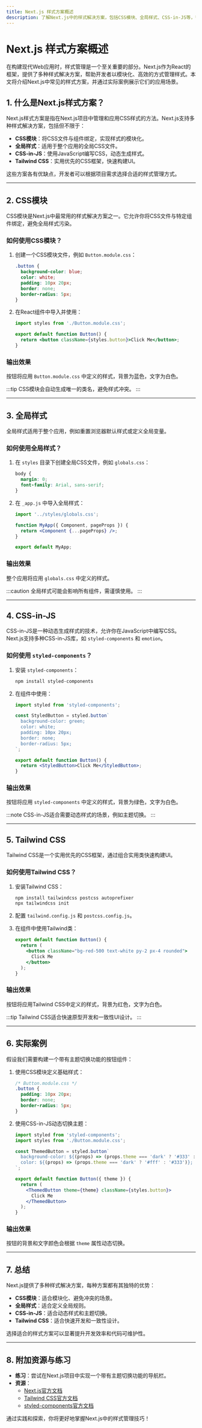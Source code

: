 ```yaml
---
title: Next.js 样式方案概述
description: 了解Next.js中的样式解决方案，包括CSS模块、全局样式、CSS-in-JS等，帮助初学者掌握如何在Next.js项目中高效管理样式。
---
```


# Next.js 样式方案概述

在构建现代Web应用时，样式管理是一个至关重要的部分。Next.js作为React的框架，提供了多种样式解决方案，帮助开发者以模块化、高效的方式管理样式。本文将介绍Next.js中常见的样式方案，并通过实际案例展示它们的应用场景。

## 1. 什么是Next.js样式方案？

Next.js样式方案是指在Next.js项目中管理和应用CSS样式的方法。Next.js支持多种样式解决方案，包括但不限于：

- **CSS模块**：将CSS文件与组件绑定，实现样式的模块化。
- **全局样式**：适用于整个应用的全局CSS文件。
- **CSS-in-JS**：使用JavaScript编写CSS，动态生成样式。
- **Tailwind CSS**：实用优先的CSS框架，快速构建UI。

这些方案各有优缺点，开发者可以根据项目需求选择合适的样式管理方式。

---

## 2. CSS模块

CSS模块是Next.js中最常用的样式解决方案之一。它允许你将CSS文件与特定组件绑定，避免全局样式污染。

### 如何使用CSS模块？

1. 创建一个CSS模块文件，例如 `Button.module.css`：
   ```css
   .button {
     background-color: blue;
     color: white;
     padding: 10px 20px;
     border: none;
     border-radius: 5px;
   }
   ```

2. 在React组件中导入并使用：
   ```jsx
   import styles from './Button.module.css';

   export default function Button() {
     return <button className={styles.button}>Click Me</button>;
   }
   ```

### 输出效果
按钮将应用 `Button.module.css` 中定义的样式，背景为蓝色，文字为白色。

:::tip
CSS模块会自动生成唯一的类名，避免样式冲突。
:::

---

## 3. 全局样式

全局样式适用于整个应用，例如重置浏览器默认样式或定义全局变量。

### 如何使用全局样式？

1. 在 `styles` 目录下创建全局CSS文件，例如 `globals.css`：
   ```css
   body {
     margin: 0;
     font-family: Arial, sans-serif;
   }
   ```

2. 在 `_app.js` 中导入全局样式：
   ```jsx
   import '../styles/globals.css';

   function MyApp({ Component, pageProps }) {
     return <Component {...pageProps} />;
   }

   export default MyApp;
   ```

### 输出效果
整个应用将应用 `globals.css` 中定义的样式。

:::caution
全局样式可能会影响所有组件，需谨慎使用。
:::

---

## 4. CSS-in-JS

CSS-in-JS是一种动态生成样式的技术，允许你在JavaScript中编写CSS。Next.js支持多种CSS-in-JS库，如 `styled-components` 和 `emotion`。

### 如何使用 `styled-components`？

1. 安装 `styled-components`：
   ```bash
   npm install styled-components
   ```

2. 在组件中使用：
   ```jsx
   import styled from 'styled-components';

   const StyledButton = styled.button`
     background-color: green;
     color: white;
     padding: 10px 20px;
     border: none;
     border-radius: 5px;
   `;

   export default function Button() {
     return <StyledButton>Click Me</StyledButton>;
   }
   ```

### 输出效果
按钮将应用 `styled-components` 中定义的样式，背景为绿色，文字为白色。

:::note
CSS-in-JS适合需要动态样式的场景，例如主题切换。
:::

---

## 5. Tailwind CSS

Tailwind CSS是一个实用优先的CSS框架，通过组合实用类快速构建UI。

### 如何使用Tailwind CSS？

1. 安装Tailwind CSS：
   ```bash
   npm install tailwindcss postcss autoprefixer
   npx tailwindcss init
   ```

2. 配置 `tailwind.config.js` 和 `postcss.config.js`。

3. 在组件中使用Tailwind类：
   ```jsx
   export default function Button() {
     return (
       <button className="bg-red-500 text-white py-2 px-4 rounded">
         Click Me
       </button>
     );
   }
   ```

### 输出效果
按钮将应用Tailwind CSS中定义的样式，背景为红色，文字为白色。

:::tip
Tailwind CSS适合快速原型开发和一致性UI设计。
:::

---

## 6. 实际案例

假设我们需要构建一个带有主题切换功能的按钮组件：

1. 使用CSS模块定义基础样式：
   ```css
   /* Button.module.css */
   .button {
     padding: 10px 20px;
     border: none;
     border-radius: 5px;
   }
   ```

2. 使用CSS-in-JS动态切换主题：
   ```jsx
   import styled from 'styled-components';
   import styles from './Button.module.css';

   const ThemedButton = styled.button`
     background-color: ${(props) => (props.theme === 'dark' ? '#333' : '#fff')};
     color: ${(props) => (props.theme === 'dark' ? '#fff' : '#333')};
   `;

   export default function Button({ theme }) {
     return (
       <ThemedButton theme={theme} className={styles.button}>
         Click Me
       </ThemedButton>
     );
   }
   ```

### 输出效果
按钮的背景和文字颜色会根据 `theme` 属性动态切换。

---

## 7. 总结

Next.js提供了多种样式解决方案，每种方案都有其独特的优势：

- **CSS模块**：适合模块化、避免冲突的场景。
- **全局样式**：适合定义全局规则。
- **CSS-in-JS**：适合动态样式和主题切换。
- **Tailwind CSS**：适合快速开发和一致性设计。

选择适合的样式方案可以显著提升开发效率和代码可维护性。

---

## 8. 附加资源与练习

- **练习**：尝试在Next.js项目中实现一个带有主题切换功能的导航栏。
- **资源**：
  - [Next.js官方文档](https://nextjs.org/docs)
  - [Tailwind CSS官方文档](https://tailwindcss.com/docs)
  - [styled-components官方文档](https://styled-components.com/docs)

通过实践和探索，你将更好地掌握Next.js中的样式管理技巧！